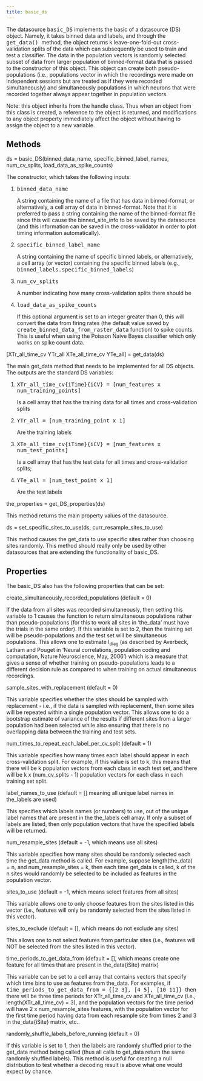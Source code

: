 ---
title: basic_ds
---

<p class="ethan_opening_paragraph" style="padding-bottom: 0% !important;"> The datasource <tt>basic_DS</tt> implements the basic of a datasource (DS) object. Namely, it takes binned data and labels, and through the <tt> get_data() </tt> method, the object returns k leave-one-fold-out cross-validation splits of the data which can subsequently be used to train and test a classifier. The data in the population vectors is randomly selected subset of data from larger population of binned-format data that is passed to the constructor of this object. This object can create both pseudo-populations (i.e., populations vector in which the recordings were made on independent sessions but are treated as if they were recorded simultaneously) and simultaneously populations in which neurons that were recorded together always appear together in population vectors. 

</tt><p>Note: this object inherits from the handle class.  Thus when an object from this class is created, a reference to the object is returned, and modifications to any object property immediately affect the object without having to assign the object to a new variable.  </p>
<h2 class="methods_and_properties"> Methods </h2>
<p class="ethan_bold_method">ds = basic_DS(binned_data_name, specific_binned_label_names, num_cv_splits, load_data_as_spike_counts)</p>
<p class="ethan_method_explanation">The constructor, which takes the following inputs:</p>
<ol style="padding-left:2em"><li class="ethan_method_explanation"><tt>binned_data_name</tt> <p class="ethan_short_input_argument_explanation">A string containing the name of a file that has data in binned-format, or alternatively, a cell array of data in binned-format.  Note that it is preferred to pass a string containing the name of the binned-format file since this will cause the binned_site_info to be saved by the datasource (and this information can be saved in the cross-validator in order to plot timing information automatically).  </p></li>
<li class="ethan_method_explanation"><tt>specific_binned_label_name </tt><p class="ethan_short_input_argument_explanation">A string containing the name of specific binned labels, or alternatively, a cell array (or vector) containing the specific binned labels (e.g., <tt>binned_labels.specific_binned_labels</tt>)</p></li>
<li class="ethan_method_explanation"><tt>num_cv_splits</tt> <p class="ethan_short_input_argument_explanation">A number indicating how many cross-validation splits there should be</p></li>
<li class="ethan_method_explanation"><tt>load_data_as_spike_counts</tt> <p class="ethan_short_input_argument_explanation">If this optional argument is set to an integer greater than 0, this will convert the data from firing rates (the default value saved by <tt>create_binned_data_from_raster_data</tt> function) to spike counts.  This is useful when using the Poisson Naive Bayes classifier which only works on spike count data.</p></li>
</ol>
<p class="ethan_bold_method">[XTr_all_time_cv YTr_all XTe_all_time_cv YTe_all] = get_data(ds)</p>
<p class="ethan_method_explanation">The main get_data method that needs to be implemented for all DS objects. The outputs are the standard DS variables: </p>
<ol style="padding-left:2em">
<li class="ethan_method_explanation"><tt>XTr_all_time_cv{iTime}{iCV} = [num_features x num_training_points] </tt>
<p class="ethan_short_input_argument_explanation"> Is a cell array that has the training data for all times and cross-validation splits</p></li>
<li class="ethan_method_explanation"><tt>YTr_all = [num_training_point x 1] </tt>
<p class="ethan_short_input_argument_explanation"> Are the training labels</p></li>
<li class="ethan_method_explanation"><tt>XTe_all_time_cv{iTime}{iCV} = [num_features x num_test_points] </tt><p class="ethan_short_input_argument_explanation"> Is a cell array that has the test data for all times and cross-validation splits;</p></li>
<li class="ethan_method_explanation"><tt>YTe_all = [num_test_point x 1] </tt><p class="ethan_short_input_argument_explanation"> Are the test labels</p></li>
</ol>
<p class="ethan_bold_method">the_properties = get_DS_properties(ds)</p>
<p class="ethan_method_explanation">This method returns the main property values of the datasource.</p>
<p class="ethan_bold_method">ds = set_specific_sites_to_use(ds, curr_resample_sites_to_use)</p>
<p class="ethan_method_explanation">This method causes the get_data to use specific sites rather than choosing sites randomly. This method should really only be used by other datasources that are extending the functionality of basic_DS.</p>
<h2 class="methods_and_properties"> Properties</h2>

The basic_DS also has the following properties that can be set:

<p class="ethan_bold_method">create_simultaneously_recorded_populations (default = 0)</p>
<p class="ethan_method_explanation">If the data from all sites was recorded simultaneously, then setting this variable to 1 causes the function to return simultaneous populations rather than pseudo-populations (for this to work all sites in 'the_data' must have the trials in the same order). If this variable is set to 2, then the training set will be pseudo-populations and the test set will be simultaneous populations. This allows one to estimate I<sub>diag</sub> (as described by Averbeck, Latham and Pouget in 'Neural correlations, population coding and computation, Nature Neuroscience, May, 2006') which is a measure that gives a sense of whether training on pseudo-populations leads to a different decision rule as compared to when training on actual simultaneous recordings.</p>
<p class="ethan_bold_method">sample_sites_with_replacement (default = 0)</p>
<p class="ethan_method_explanation">This variable specifies whether the sites should be sampled with replacement - i.e., if the data is sampled with replacement, then some sites will be repeated within a single population vector. This allows one to do a bootstrap estimate of variance of the results if different sites from a larger population had been selected while also ensuring that there is no overlapping data between the training and test sets.</p>
<p class="ethan_bold_method">num_times_to_repeat_each_label_per_cv_split (default = 1)</p>This variable specifies how many times each label should appear in each cross-validation split. For example, if this value is set to k, this means that there will be k population vectors from each class in each test set, and there will be k x (num_cv_splits - 1) population vectors for each class in each training set split.

<p class="ethan_bold_method">label_names_to_use (default = [] meaning all unique label names in the_labels are used)</p>
<p class="ethan_method_explanation">This specifies which labels names (or numbers) to use, out of the unique label names that are present in the the_labels cell array. If only a subset of labels are listed, then only population vectors that have the specified labels will be returned.</p>
<p class="ethan_bold_method">num_resample_sites (default = -1, which means use all sites)</p>
<p class="ethan_method_explanation">This variable specifies how many sites should be randomly selected each time the get_data method is called. For example, suppose length(the_data) = n, and num_resample_sites = k, then each time get_data is called, k of the n sites would randomly be selected to be included as features in the population vector.</p>
<p class="ethan_bold_method">sites_to_use (default = -1, which means select features from all sites)</p>
<p class="ethan_method_explanation">This variable allows one to only choose features from the sites listed in this vector (i.e., features will only be randomly selected from the sites listed in this vector).</p>
<p class="ethan_bold_method">sites_to_exclude (default = [], which means do not exclude any sites)</p>
<p class="ethan_method_explanation">This allows one to not select features from particular sites (i.e., features will NOT be selected from the sites listed in this vector).</p>
<p class="ethan_bold_method">time_periods_to_get_data_from (default = [], which means create one feature for all times that are present in the_data{iSite} matrix)</p>
<p class="ethan_method_explanation">This variable can be set to a cell array that contains vectors that specify which time bins to use as features from the_data. For examples, if <tt>time_periods_to_get_data_from = {[2 3], [4 5], [10 11]} </tt>then there will be three time periods for XTr_all_time_cv and XTe_all_time_cv (i.e., length(XTr_all_time_cv) = 3), and the population vectors for the time period will have 2 x num_resample_sites features, with the population vector for the first time period having data from each resample site from times 2 and 3 in the_data{iSite} matrix, etc..</p>
<p class="ethan_bold_method">randomly_shuffle_labels_before_running (default = 0)</p>
<p class="ethan_method_explanation">If this variable is set to 1, then the labels are randomly shuffled prior to the get_data method being called (thus all calls to get_data return the same randomly shuffled labels). This method is useful for creating a null distribution to test whether a decoding result is above what one would expect by chance.</p>
<div></div>
 
